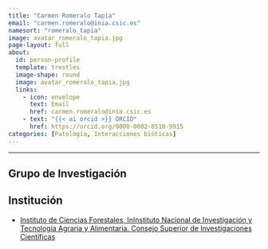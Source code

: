 ```yaml
---
title: "Carmen Romeralo Tapia"
email: "carmen.romeralo@inia.csic.es"  
namesort: "romeralo_tapia"
image: avatar_romeralo_tapia.jpg
page-layout: full
about: 
  id: person-profile
  template: trestles
  image-shape: round
  image: avatar_romeralo_tapia.jpg
  links:
    - icon: envelope
      text: Email
      href: carmen.romeralo@inia.csic.es
    - text: "{{< ai orcid >}} ORCID"
      href: https://orcid.org/0000-0002-8510-9915
categories: [Patología, Interacciones bióticas]
---
```

 
<hr>

:::{#person-profile}

## Grupo de Investigación


## Institución
- [Instituto de Ciencias Forestales, InInstituto Nacional de Investigación y Tecnología Agraria y Alimentaria. Consejo Superior de Investigaciones Científicas](https://www.inia.es/)

:::
